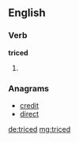 ==English==

===Verb===
'''triced'''

# {{past of|trice}}

===Anagrams===
* [[credit#English|credit]]
* [[direct#English|direct]]

[[de:triced]]
[[mg:triced]]